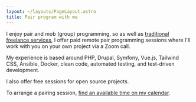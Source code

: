 ```yaml
---
layout: ~/layouts/PageLayout.astro
title: Pair program with me
---
```


I enjoy pair and mob (group) programming, so as well as [traditional freelance
services][0], I offer paid remote pair programming sessions where I'll work
with you on your own project via a Zoom call.

My experience is based around PHP, Drupal, Symfony, Vue.js, Tailwind CSS,
Ansible, Docker, clean code, automated testing, and test-driven development.

I also offer free sessions for open source projects.

To arrange a pairing session, [find an available time on my calendar][1].

[0]: /drupal-php-developer
[1]: https://savvycal.com/opdavies/pair
